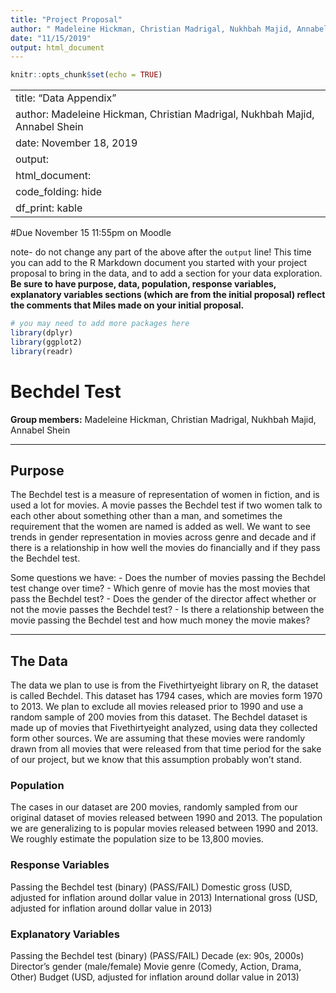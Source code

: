 ```yaml
---
title: "Project Proposal"
author: " Madeleine Hickman, Christian Madrigal, Nukhbah Majid, Annabel Shein"
date: "11/15/2019"
output: html_document
---
```


```r
knitr::opts_chunk$set(echo = TRUE)
```

---
title: "Data Appendix"
author: Madeleine Hickman, Christian Madrigal, Nukhbah Majid, Annabel Shein
date: November 18, 2019
output: 
  html_document:
    code_folding: hide
    df_print: kable
---

#Due November 15 11:55pm on Moodle

note- do not change any part of the above after the `output` line! This time you can add to the R Markdown document you started with your project proposal to bring in the data, and to add a section for your data exploration. __Be sure  to have purpose, data, population, response variables, explanatory variables sections (which are from the initial proposal) reflect the comments that Miles made on your initial proposal.__


```r
# you may need to add more packages here
library(dplyr)
library(ggplot2)
library(readr)
```

# Bechdel Test

**Group members:**   Madeleine Hickman, Christian Madrigal, Nukhbah Majid, Annabel Shein 

*** 

## Purpose 

The Bechdel test is a measure of representation of women in fiction, and is used a lot for movies. A movie passes the Bechdel test if two women talk to each other about something other than a man, and sometimes the requirement that the women are named is added as well. We want to see trends in gender representation in movies across genre and decade and if there is a relationship in how well the movies do financially and if they pass the Bechdel test.

Some questions we have:
- Does the number of movies passing the Bechdel test change over time?
- Which genre of movie has the most movies that pass the Bechdel test?
- Does the gender of the director affect whether or not the movie passes the Bechdel test?
- Is there a relationship between the movie passing the Bechdel test and how much money the movie makes?

***

## The Data 

The data we plan to use is from the Fivethirtyeight library on R, the dataset is called Bechdel. This dataset has 1794 cases, which are movies form 1970 to 2013. We plan to exclude all  movies released prior to 1990 and use a random sample of 200 movies from this dataset. The Bechdel dataset is made up of movies that Fivethirtyeight analyzed, using data they collected form other sources. We are assuming that these movies were randomly drawn from all movies that were released from that time period for the sake of our project, but we know that this assumption probably won't stand.  


### Population  

The cases in our dataset are 200 movies, randomly sampled from our original dataset of movies released between 1990 and 2013. The population we are generalizing to is popular movies released between 1990 and 2013. We roughly estimate the population size to be 13,800 movies.



### Response Variables

Passing the Bechdel test (binary) (PASS/FAIL)
Domestic gross (USD, adjusted for inflation around dollar value in 2013)
International gross (USD, adjusted for inflation around dollar value in 2013)



### Explanatory Variables
Passing the Bechdel test (binary) (PASS/FAIL)
Decade (ex: 90s, 2000s)
Director's gender (male/female)
Movie genre (Comedy, Action, Drama, Other)
Budget (USD, adjusted for inflation around dollar value in 2013)



